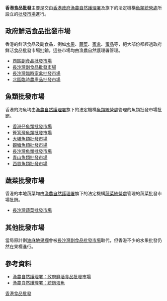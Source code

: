 '''香港食品批發'''主要是交由[[香港政府|香港政府]][[漁農自然護理署|漁農自然護理署]]及旗下的法定機構[[魚類統營處|魚類統營處]]所設立的[[批發市場|批發市場]]進行。

==政府鮮活食品批發市場==
香港的鮮活食品及副食品，例如[[水果|水果]]、[[蔬菜|蔬菜]]、[[家禽|家禽]]、[[蛋品|蛋品]]等，絕大部份都經過政府鮮活食品批發市場批銷。這些市場均由漁農自然護理署管理。
*[[西區副食品批發市場|西區副食品批發市場]]
*[[長沙灣副食品批發市場|長沙灣副食品批發市場]]
*[[長沙灣臨時家禽批發市場|長沙灣臨時家禽批發市場]]
*[[北區臨時農產品批發市場|北區臨時農產品批發市場]]

==魚類批發市場==
香港的海魚均由[[漁農自然護理署|漁農自然護理署]]旗下的法定機構[[魚類統營處|魚類統營處]]管理的魚類批發市場批銷。
*[[香港仔魚類批發市場|香港仔魚類批發市場]]
*[[筲箕灣魚類批發市場|筲箕灣魚類批發市場]]
*[[大埔魚類批發市場|大埔魚類批發市場]]
*[[觀塘魚類批發市場|觀塘魚類批發市場]]
*[[長沙灣魚類批發市場|長沙灣魚類批發市場]]
*[[青山魚類批發市場|青山魚類批發市場]]
*[[西貢魚類批發市場|西貢魚類批發市場]]

==蔬菜批發市場==
香港的本地蔬菜均由[[漁農自然護理署|漁農自然護理署]]旗下的法定機構[[蔬菜統營處|蔬菜統營處]]管理的蔬菜批發市場批銷。
*[[長沙灣蔬菜批發市場|長沙灣蔬菜批發市場]]

==其他批發市場==
當局原計劃[[油麻地果欄|油麻地果欄]]會被[[長沙灣副食品批發市場|長沙灣副食品批發市場]]取代，但香港不少的水果批發仍然在果欄進行。

==參考資料==
*[http://www.afcd.gov.hk/tc_chi/agriculture/agr_gov/agr_gov.html 漁農自然護理署：政府鮮活食品批發市場]
*[http://www.afcd.gov.hk/tc_chi/fisheries/fish_marine/fish_marine.html 漁農自然護理署：統銷海魚]

[[Category:香港食品批發|]]